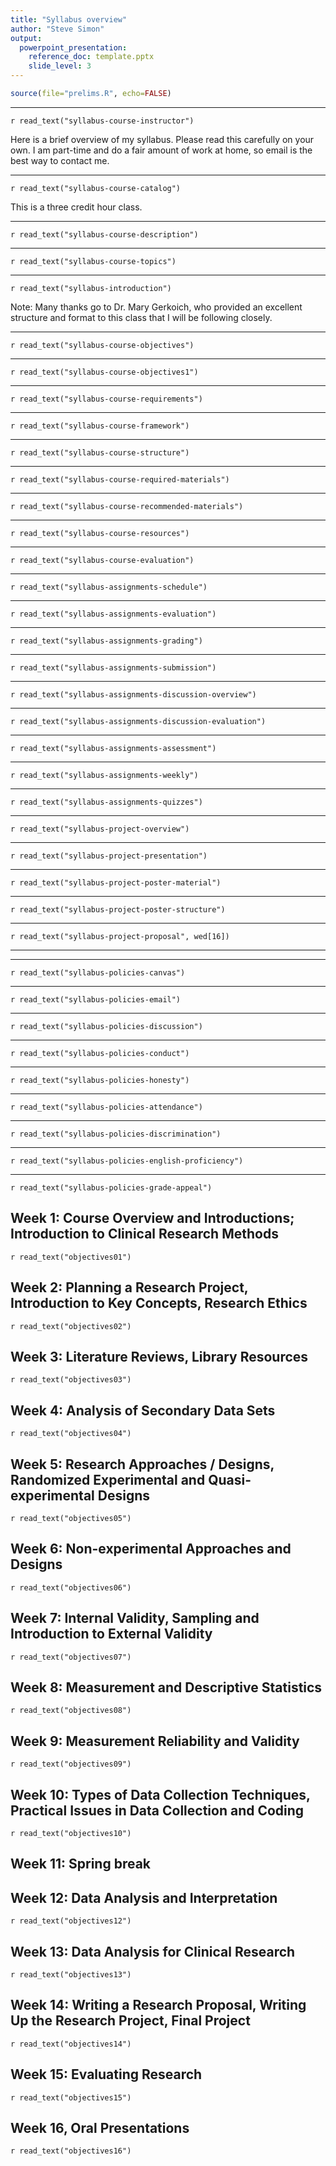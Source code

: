 ```yaml
---
title: "Syllabus overview"
author: "Steve Simon"
output: 
  powerpoint_presentation:
    reference_doc: template.pptx
    slide_level: 3
---
```


```r
source(file="prelims.R", echo=FALSE)
```

***
`r read_text("syllabus-course-instructor")`

<div class="notes">

Here is a brief overview of my syllabus. Please read this carefully on your own. I am part-time and do a fair amount of work at home, so email is the best way to contact me.

</div>

***
`r read_text("syllabus-course-catalog")`

<div class="notes">

This is a three credit hour class.

</div>

***
`r read_text("syllabus-course-description")`

***
`r read_text("syllabus-course-topics")`

***
`r read_text("syllabus-introduction")`

Note: Many thanks go to Dr. Mary Gerkoich, who provided an excellent structure and format to this class that I will be following closely. 

***
`r read_text("syllabus-course-objectives")`

***
`r read_text("syllabus-course-objectives1")`

***
`r read_text("syllabus-course-requirements")`

***
`r read_text("syllabus-course-framework")`

***
`r read_text("syllabus-course-structure")`

***
`r read_text("syllabus-course-required-materials")`

***
`r read_text("syllabus-course-recommended-materials")`

***
`r read_text("syllabus-course-resources")`

***
`r read_text("syllabus-course-evaluation")`

***
`r read_text("syllabus-assignments-schedule")`

***
`r read_text("syllabus-assignments-evaluation")`

***
`r read_text("syllabus-assignments-grading")`

***
`r read_text("syllabus-assignments-submission")`

***
`r read_text("syllabus-assignments-discussion-overview")`

***
`r read_text("syllabus-assignments-discussion-evaluation")`

***
`r read_text("syllabus-assignments-assessment")`

***
`r read_text("syllabus-assignments-weekly")`

***
`r read_text("syllabus-assignments-quizzes")`

***
`r read_text("syllabus-project-overview")`

***
`r read_text("syllabus-project-presentation")`

***
`r read_text("syllabus-project-poster-material")`

***
`r read_text("syllabus-project-poster-structure")`

***
`r read_text("syllabus-project-proposal", wed[16])`

***

***
`r read_text("syllabus-policies-canvas")`


***
`r read_text("syllabus-policies-email")`

***
`r read_text("syllabus-policies-discussion")`

***
`r read_text("syllabus-policies-conduct")`

***
`r read_text("syllabus-policies-honesty")`

***
`r read_text("syllabus-policies-attendance")`

***
`r read_text("syllabus-policies-discrimination")`

***
`r read_text("syllabus-policies-english-proficiency")`

***
`r read_text("syllabus-policies-grade-appeal")`

## Week 1: Course Overview and Introductions; Introduction to Clinical Research Methods

`r read_text("objectives01")`

## Week 2: Planning a Research Project, Introduction to Key Concepts, Research Ethics

`r read_text("objectives02")`

## Week 3: Literature Reviews, Library Resources

`r read_text("objectives03")`

## Week 4: Analysis of Secondary Data Sets

`r read_text("objectives04")`

## Week 5: Research Approaches / Designs, Randomized Experimental and Quasi-experimental Designs

`r read_text("objectives05")`

## Week 6: Non-experimental Approaches and Designs

`r read_text("objectives06")`

## Week 7: Internal Validity, Sampling and Introduction to External Validity

`r read_text("objectives07")`

## Week 8: Measurement and Descriptive Statistics

`r read_text("objectives08")`

## Week 9: Measurement Reliability and Validity

`r read_text("objectives09")`

## Week 10: Types of Data Collection Techniques, Practical Issues in Data Collection and Coding

`r read_text("objectives10")`

## Week 11: Spring break

## Week 12: Data Analysis and Interpretation

`r read_text("objectives12")`

## Week 13: Data Analysis for Clinical Research

`r read_text("objectives13")`

## Week 14: Writing a Research Proposal, Writing Up the Research Project, Final Project

`r read_text("objectives14")`

## Week 15: Evaluating Research

`r read_text("objectives15")`

## Week 16, Oral Presentations

`r read_text("objectives16")`

